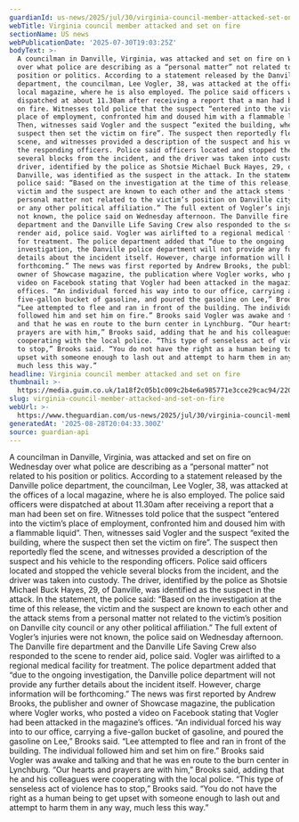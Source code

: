 ```yaml
---
guardianId: us-news/2025/jul/30/virginia-council-member-attacked-set-on-fire
webTitle: Virginia council member attacked and set on fire
sectionName: US news
webPublicationDate: '2025-07-30T19:03:25Z'
bodyText: >-
  A councilman in Danville, Virginia, was attacked and set on fire on Wednesday
  over what police are describing as a “personal matter” not related to his
  position or politics. According to a statement released by the Danville police
  department, the councilman, Lee Vogler, 38, was attacked at the offices of a
  local magazine, where he is also employed. The police said officers were
  dispatched at about 11.30am after receiving a report that a man had been set
  on fire. Witnesses told police that the suspect “entered into the victim’s
  place of employment, confronted him and doused him with a flammable liquid”.
  Then, witnesses said Vogler and the suspect “exited the building, where the
  suspect then set the victim on fire”. The suspect then reportedly fled the
  scene, and witnesses provided a description of the suspect and his vehicle to
  the responding officers. Police said officers located and stopped the vehicle
  several blocks from the incident, and the driver was taken into custody. The
  driver, identified by the police as Shotsie Michael Buck Hayes, 29, of
  Danville, was identified as the suspect in the attack. In the statement, the
  police said: “Based on the investigation at the time of this release, the
  victim and the suspect are known to each other and the attack stems from a
  personal matter not related to the victim’s position on Danville city council
  or any other political affiliation.” The full extent of Vogler’s injuries were
  not known, the police said on Wednesday afternoon. The Danville fire
  department and the Danville Life Saving Crew also responded to the scene to
  render aid, police said. Vogler was airlifted to a regional medical facility
  for treatment. The police department added that “due to the ongoing
  investigation, the Danville police department will not provide any further
  details about the incident itself. However, charge information will be
  forthcoming.” The news was first reported by Andrew Brooks, the publisher and
  owner of Showcase magazine, the publication where Vogler works, who posted a
  video on Facebook stating that Vogler had been attacked in the magazine’s
  offices. “An individual forced his way into to our office, carrying a
  five-gallon bucket of gasoline, and poured the gasoline on Lee,” Brooks said.
  “Lee attempted to flee and ran in front of the building. The individual
  followed him and set him on fire.” Brooks said Vogler was awake and talking
  and that he was en route to the burn center in Lynchburg. “Our hearts and
  prayers are with him,” Brooks said, adding that he and his colleagues were
  cooperating with the local police. “This type of senseless act of violence has
  to stop,” Brooks said. “You do not have the right as a human being to get
  upset with someone enough to lash out and attempt to harm them in any way,
  much less this way.”
headline: Virginia council member attacked and set on fire
thumbnail: >-
  https://media.guim.co.uk/1a18f2c05b1c009c2b4e6a985771e3cce29cac94/220_0_1337_1070/500.jpg
slug: virginia-council-member-attacked-and-set-on-fire
webUrl: >-
  https://www.theguardian.com/us-news/2025/jul/30/virginia-council-member-attacked-set-on-fire
generatedAt: '2025-08-28T20:04:33.300Z'
source: guardian-api
---
```

A councilman in Danville, Virginia, was attacked and set on fire on Wednesday over what police are describing as a “personal matter” not related to his position or politics. According to a statement released by the Danville police department, the councilman, Lee Vogler, 38, was attacked at the offices of a local magazine, where he is also employed. The police said officers were dispatched at about 11.30am after receiving a report that a man had been set on fire. Witnesses told police that the suspect “entered into the victim’s place of employment, confronted him and doused him with a flammable liquid”. Then, witnesses said Vogler and the suspect “exited the building, where the suspect then set the victim on fire”. The suspect then reportedly fled the scene, and witnesses provided a description of the suspect and his vehicle to the responding officers. Police said officers located and stopped the vehicle several blocks from the incident, and the driver was taken into custody. The driver, identified by the police as Shotsie Michael Buck Hayes, 29, of Danville, was identified as the suspect in the attack. In the statement, the police said: “Based on the investigation at the time of this release, the victim and the suspect are known to each other and the attack stems from a personal matter not related to the victim’s position on Danville city council or any other political affiliation.” The full extent of Vogler’s injuries were not known, the police said on Wednesday afternoon. The Danville fire department and the Danville Life Saving Crew also responded to the scene to render aid, police said. Vogler was airlifted to a regional medical facility for treatment. The police department added that “due to the ongoing investigation, the Danville police department will not provide any further details about the incident itself. However, charge information will be forthcoming.” The news was first reported by Andrew Brooks, the publisher and owner of Showcase magazine, the publication where Vogler works, who posted a video on Facebook stating that Vogler had been attacked in the magazine’s offices. “An individual forced his way into to our office, carrying a five-gallon bucket of gasoline, and poured the gasoline on Lee,” Brooks said. “Lee attempted to flee and ran in front of the building. The individual followed him and set him on fire.” Brooks said Vogler was awake and talking and that he was en route to the burn center in Lynchburg. “Our hearts and prayers are with him,” Brooks said, adding that he and his colleagues were cooperating with the local police. “This type of senseless act of violence has to stop,” Brooks said. “You do not have the right as a human being to get upset with someone enough to lash out and attempt to harm them in any way, much less this way.”

